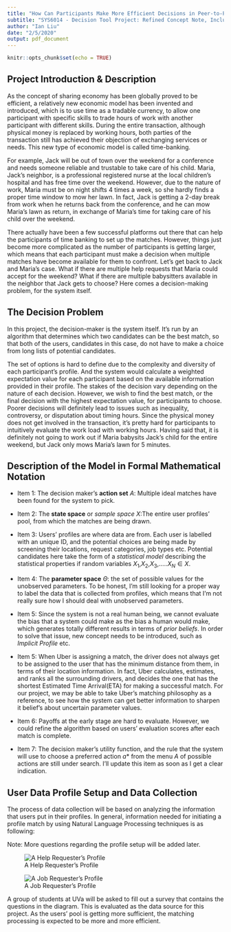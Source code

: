 ```yaml
---
title: "How Can Participants Make More Efficient Decisions in Peer-to-Peer Sharing Economy?"
subtitle: "SYS6014 - Decision Tool Project: Refined Concept Note, Including Initial Formal Model"
author: "Ian Liu"
date: "2/5/2020"
output: pdf_document
---
```


```r
knitr::opts_chunk$set(echo = TRUE)
```

## Project Introduction & Description

As the concept of sharing economy has been globally proved to be efficient, a relatively new economic model has been invented and introduced, which is to use time as a tradable currency, to allow one participant with specific skills to trade hours of work with another participant with different skills. During the entire transaction, although physical money is replaced by working hours, both parties of the transaction still has achieved their objection of exchanging services or needs. This new type of economic model is called time-banking.

For example, Jack will be out of town over the weekend for a conference and needs someone reliable and trustable to take care of his child. Maria, Jack’s neighbor, is a professional registered nurse at the local children’s hospital and has free time over the weekend. However, due to the nature of work, Maria must be on night shifts 4 times a week, so she hardly finds a proper time window to mow her lawn. In fact, Jack is getting a 2-day break from work when he returns back from the conference, and he can mow Maria's lawn as return, in exchange of Maria’s time for taking care of his child over the weekend. 

There actually have been a few successful platforms out there that can help the participants of time banking to set up the matches. However, things just become more complicated as the number of participants is getting larger, which means that each participant must make a decision when multiple matches have become available for them to confront. Let’s get back to Jack and Maria’s case. What if there are multiple help requests that Maria could accept for the weekend? What if there are multiple babysitters available in the neighbor that Jack gets to choose? Here comes a decision-making problem, for the system itself.

## The Decision Problem

In this project, the decision-maker is the system itself. It's run by an algorithm that determines which two candidates can be the best match, so that both of the users, candidates in this case, do not have to make a choice from long lists of potential candidates.

The set of options is hard to define due to the complexity and diversity of each participant's profile. And the system would calculate a weighted expectation value for each participant based on the available information provided in their profile. The stakes of the decision vary depending on the nature of each decision. However, we wish to find the best match, or the final decision with the highest expectation value, for participants to choose. Poorer decisions will definitely lead to issues such as inequality, controversy, or disputation about timing hours. Since the physical money does not get involved in the transaction, it's pretty hard for participants to intuitively evaluate the work load with working hours. Having said that, it is definitely not going to work out if Maria babysits Jack's child for the entire weekend, but Jack only mows Maria's lawn for 5 minutes.

## Description of the Model in Formal Mathematical Notation

* Item 1: The decision maker's __action set__ $A$: Multiple ideal matches have been found for the system to pick.
* Item 2: The __state space__ or _sample space_ $X$:The entire user profiles' pool, from which the matches are being drawn.
* Item 3: Users' profiles are where data are from. Each user is labelled with an unique ID, and the potential choices are being made by screening their locations, request categories, job types etc. Potential candidates here take the form of a _statistical model_ describing the statistical properties if random variables $X_{1}$,$X_{2}$,$X_{3}$,.....$X_{N} \in X$.
 
* Item 4: The __parameter space__ $\Theta$: the set of possible values for the unobserved parameters. To be honest, I'm still looking for a proper way to label the data that is collected from profiles, which means that I'm not really sure how I should deal with unobserved parameters.

* Item 5: Since the system is not a real human being, we cannot evaluate the bias that a system could make as the bias a human would make, which generates totally different results in terms of _prior beliefs_. In order to solve that issue, new concept needs to be introduced, such as _Implicit Profile_ etc.

* Item 5: When Uber is assigning a match, the driver does not always get to be assigned to the user that has the minimum distance from them, in terms of their location information. In fact, Uber calculates, estimates, and ranks all the surrounding drivers, and decides the one that has the shortest Estimated Time Arrival(ETA) for making a successful match. For our project, we may be able to take Uber's matching philosophy as a reference, to see how the system can get better information to sharpen it belief's about uncertain parameter values.

* Item 6: Payoffs at the early stage are hard to evaluate. However, we could refine the algorithm based on users' evaluation scores after each match is complete.

* Item 7: The decision maker's utility function, and the rule that the system will use to choose a preferred action $a*$ from the menu $A$ of possible actions are still under search. I'll update this item as soon as I get a clear indication.

## User Data Profile Setup and Data Collection

The process of data collection will be based on analyzing the information that users put in their profiles. In general, information needed for initiating a profile match by using Natural Language Processing techniques is as following:

Note: More questions regarding the profile setup will be added later.

![A Help Requester's Profile](/Users/YingzhengLiu/Dropbox/R_Workplace/SYS6014/images/help.png)

![A Job Requester's Profile](/Users/YingzhengLiu/Dropbox/R_Workplace/SYS6014/images/job.png)

A group of students at UVa will be asked to fill out a survey that contains the questions in the diagram. This is evaluated as the data source for this project. As the users' pool is getting more sufficient, the matching processing is expected to be more and more efficient.








